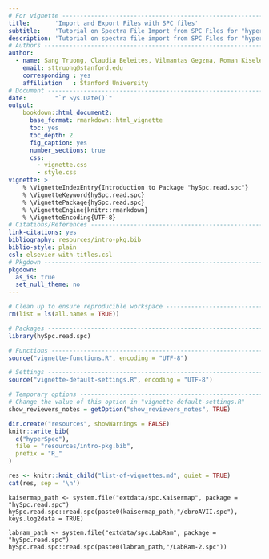 ```yaml
---
# For vignette ---------------------------------------------------------------
title:       'Import and Export Files with SPC files'
subtitle:    'Tutorial on Spectra File Import from SPC Files for "hyperSpec"'
description: 'Tutorial on spectra file import from SPC Files for "hyperSpec".'
# Authors --------------------------------------------------------------------
author:
  - name: Sang Truong, Claudia Beleites, Vilmantas Gegzna, Roman Kiselev
    email: sttruong@stanford.edu
    corresponding : yes
    affiliation   : Stanford University
# Document -------------------------------------------------------------------
date:        "`r Sys.Date()`"
output:
    bookdown::html_document2:
      base_format: rmarkdown::html_vignette
      toc: yes
      toc_depth: 2
      fig_caption: yes
      number_sections: true
      css:
        - vignette.css
        - style.css
vignette: >
    % \VignetteIndexEntry{Introduction to Package "hySpc.read.spc"}
    % \VignetteKeyword{hySpc.read.spc}
    % \VignettePackage{hySpc.read.spc}
    % \VignetteEngine{knitr::rmarkdown}
    % \VignetteEncoding{UTF-8}
# Citations/References -------------------------------------------------------
link-citations: yes
bibliography: resources/intro-pkg.bib
biblio-style: plain
csl: elsevier-with-titles.csl
# Pkgdown --------------------------------------------------------------------
pkgdown:
  as_is: true
  set_null_theme: no
---
```



```r
# Clean up to ensure reproducible workspace ----------------------------------
rm(list = ls(all.names = TRUE))
```

```r
# Packages -------------------------------------------------------------------
library(hySpc.read.spc)

# Functions ------------------------------------------------------------------
source("vignette-functions.R", encoding = "UTF-8")

# Settings -------------------------------------------------------------------
source("vignette-default-settings.R", encoding = "UTF-8")

# Temporary options ----------------------------------------------------------
# Change the value of this option in "vignette-default-settings.R"
show_reviewers_notes = getOption("show_reviewers_notes", TRUE)
```


```r
dir.create("resources", showWarnings = FALSE)
knitr::write_bib(
  c("hyperSpec"),
  file = "resources/intro-pkg.bib",
  prefix = "R_"
)
```


<!-- This chunk inserts common info about all the vignettes -->

```r
res <- knitr::knit_child("list-of-vignettes.md", quiet = TRUE)
cat(res, sep = '\n')
```


<!-- This chunk demonstrates  example of read.spc()-->

```
kaisermap_path <- system.file("extdata/spc.Kaisermap", package = "hySpc.read.spc")
hySpc.read.spc::read.spc(paste0(kaisermap_path,"/ebroAVII.spc"), keys.log2data = TRUE)

labram_path <- system.file("extdata/spc.LabRam", package = "hySpc.read.spc")
hySpc.read.spc::read.spc(paste0(labram_path,"/LabRam-2.spc"))

```
